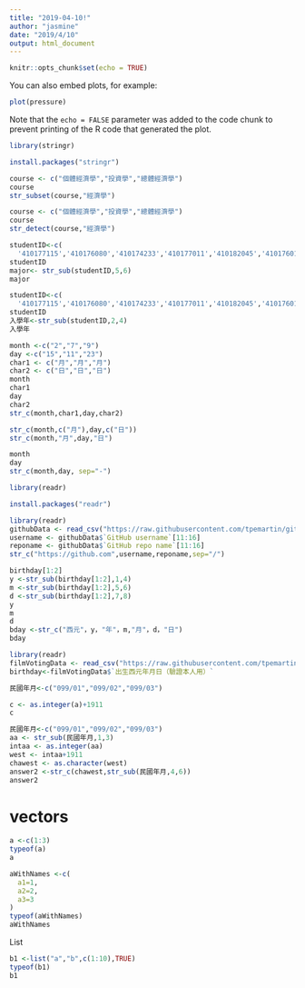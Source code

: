 ```yaml
---
title: "2019-04-10!"
author: "jasmine"
date: "2019/4/10"
output: html_document
---
```


```r
knitr::opts_chunk$set(echo = TRUE)
```

You can also embed plots, for example:

```r
plot(pressure)
```

Note that the `echo = FALSE` parameter was added to the code chunk to prevent printing of the R code that generated the plot.

```r
library(stringr)
```

```r
install.packages("stringr")
```

```r
course <- c("個體經濟學","投資學","總體經濟學")
course
str_subset(course,"經濟學")
```
```r
course <- c("個體經濟學","投資學","總體經濟學")
course
str_detect(course,"經濟學")
```

```r
studentID<-c(
  '410177115','410176080','410174233','410177011','410182045','410176014')
studentID
major<- str_sub(studentID,5,6)
major
```
```r
studentID<-c(
  '410177115','410176080','410174233','410177011','410182045','410176014')
studentID
入學年<-str_sub(studentID,2,4)
入學年
```



```r
month <-c("2","7","9")
day <-c("15","11","23")
char1 <- c("月","月","月")
char2 <- c("日","日","日")
month
char1
day 
char2
str_c(month,char1,day,char2)
```

```r
str_c(month,c("月"),day,c("日"))
str_c(month,"月",day,"日")
```

```r
month
day
str_c(month,day, sep="-")
```

```r
library(readr)
```

```r
install.packages("readr")
```

```r
library(readr)
githubData <- read_csv("https://raw.githubusercontent.com/tpemartin/github-data/master/githubData.csv")
username <- githubData$`GitHub username`[11:16]
reponame <- githubData$`GitHub repo name`[11:16]
str_c("https://github.com",username,reponame,sep="/")
```

```r
birthday[1:2]
y <-str_sub(birthday[1:2],1,4)
m <-str_sub(birthday[1:2],5,6)
d <-str_sub(birthday[1:2],7,8)
y
m
d
bday <-str_c("西元"，y，"年"，m,"月"，d，"日") 
bday
```


```r
library(readr)
filmVotingData <- read_csv("https://raw.githubusercontent.com/tpemartin/github-data/master/%E7%AC%AC%E4%B8%89%E5%B1%86%E7%B6%93%E6%BF%9F%E6%92%AD%E5%AE%A2%E7%AB%B6%E8%B3%BD%E5%8F%83%E8%B3%BD%E4%BD%9C%E5%93%81%E6%8A%95%E7%A5%A8%E7%B5%90%E6%9E%9C%E6%A8%A3%E6%9C%AC%20-%20Sheet1.csv")
birthday<-filmVotingData$`出生西元年月日（驗證本人用）`
```

```r
民國年月<-c("099/01","099/02","099/03")
```

```r
c <- as.integer(a)+1911
c
```
```r
民國年月<-c("099/01","099/02","099/03")
aa <- str_sub(民國年月,1,3)
intaa <- as.integer(aa)
west <- intaa+1911
chawest <- as.character(west)
answer2 <-str_c(chawest,str_sub(民國年月,4,6))
answer2 
```

# vectors
```r
a <-c(1:3)
typeof(a)
a
```

```r
aWithNames <-c(
  a1=1,
  a2=2,
  a3=3
)
typeof(aWithNames)
aWithNames
```

List
```r
b1 <-list("a","b",c(1:10),TRUE)
typeof(b1)
b1
```

```r

```

